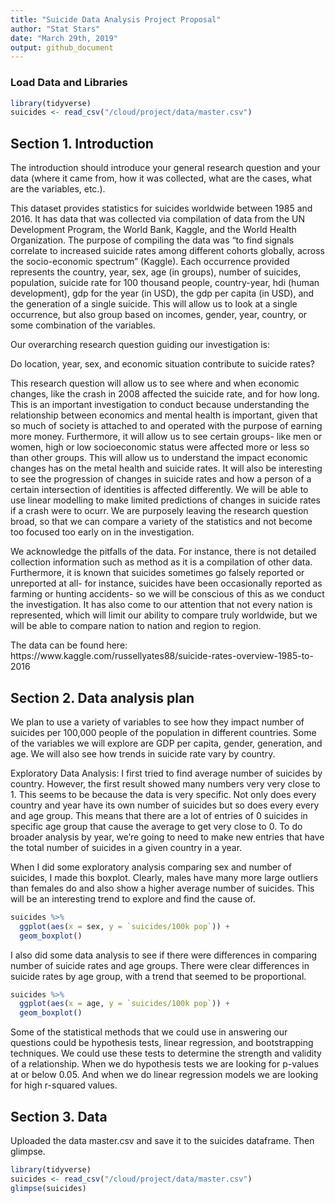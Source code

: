 ```yaml
---
title: "Suicide Data Analysis Project Proposal"
author: "Stat Stars"
date: "March 29th, 2019"
output: github_document
---
```


### Load Data and Libraries
```r
library(tidyverse)
suicides <- read_csv("/cloud/project/data/master.csv")
```


## Section 1. Introduction

The introduction should introduce your general research question and your data (where it came from, how it was collected, what are the cases, what are the variables, etc.).

This dataset provides statistics for suicides worldwide between 1985 and 2016. It has data that was collected via compilation of data from the UN Development Program, the World Bank, Kaggle, and the World Health Organization. The purpose of compiling the data was “to find signals correlate to increased suicide rates among different cohorts globally, across the socio-economic spectrum” (Kaggle). Each occurrence provided represents the country, year, sex, age (in groups), number of suicides, population, suicide rate for 100 thousand people, country-year, hdi (human development), gdp for the year (in USD), the gdp per capita (in USD), and the generation of a single suicide. This will allow us to look at a single occurrence, but also group based on incomes, gender, year, country, or some combination of the variables.  

Our overarching research question guiding our investigation is: 

Do location, year, sex, and economic situation contribute to suicide rates? 

This research question will allow us to see where and when economic changes, like the crash in 2008 affected the suicide rate, and for how long. This is an important investigation to conduct because understanding the relationship between economics and mental health is important, given that so much of society is attached to and operated with the purpose of earning more money. Furthermore, it will allow us to see certain groups- like men or women, high or low socioeconomic status were affected more or less so than other groups. This will allow us to understand the impact economic changes has on the metal health and suicide rates. It will also be interesting to see the progression of changes in suicide rates and how a person of a certain intersection of identities is affected differently. We will be able to use linear modelling to make limited predictions of changes in suicide rates if a crash were to ocurr. We are purposely leaving the research question broad, so that we can compare a variety of the statistics and not become too focused too early on in the investigation. 

We acknowledge the pitfalls of the data. For instance, there is not detailed collection information such as method as it is a compilation of other data. Furthermore, it is known that suicides sometimes go falsely reported or unreported at all- for instance, suicides have been occasionally reported as farming or hunting accidents- so we will be conscious of this as we conduct the investigation. It has also come to our attention that not every nation is represented, which will limit our ability to compare truly worldwide, but we will be able to compare nation to nation and region to region. 

The data can be found here:
https://www.kaggle.com/russellyates88/suicide-rates-overview-1985-to-2016 

## Section 2. Data analysis plan

We plan to use a variety of variables to see how they impact number of suicides per 100,000 people of the population in different countries. Some of the variables we will explore are GDP per capita, gender, generation, and age. We will also see how trends in suicide rate vary by country. 

Exploratory Data Analysis:
I first tried to find average number of suicides by country. However, the first result showed many numbers very very close to 1. This seems to be because the data is very specific. Not only does every country and year have its own number of suicides but so does every every and age group. This means that there are a lot of entries of 0 suicides in specific age group that cause the average to get very close to 0. To do broader analysis by year, we're going to need to make new entries that have the total number of suicides in a given country in a year. 

When I did some exploratory analysis comparing sex and number of suicides, I made this boxplot. Clearly, males have many more large outliers than females do and also show a higher average number of suicides. This will be an interesting trend to explore and find the cause of. 
```r
suicides %>%
  ggplot(aes(x = sex, y = `suicides/100k pop`)) +
  geom_boxplot()
```

I also did some data analysis to see if there were differences in comparing number of suicide rates and age groups. There were clear differences in suicide rates by age group, with a trend that seemed to be proportional. 
```r
suicides %>%
  ggplot(aes(x = age, y = `suicides/100k pop`)) +
  geom_boxplot()
```

Some of the statistical methods that we could use in answering our questions could be hypothesis tests, linear regression, and bootstrapping techniques. We could use these tests to determine the strength and validity of a relationship. When we do hypothesis tests we are looking for p-values at or below 0.05. And when we do linear regression models we are looking for high r-squared values. 


## Section 3. Data

Uploaded the data master.csv and save it to the suicides dataframe. Then glimpse.

```r
library(tidyverse)
suicides <- read_csv("/cloud/project/data/master.csv")
glimpse(suicides)
```